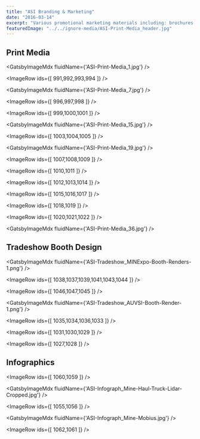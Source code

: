 ```yaml
---
title: "ASI Branding & Marketing"
date: "2016-03-14"
excerpt: "Various promotional marketing materials including: brochures, business cards, a custom folder, trade show booth design, document template design, and infographics."
featuredImage: "../../ignore-media/ASI-Print-Media_header.jpg"
---
```



## Print Media

<GatsbyImageMdx fluidName={'ASI-Print-Media_1.jpg'} />

<ImageRow ids={[ 991,992,993,994 ]} />

<GatsbyImageMdx fluidName={'ASI-Print-Media_7.jpg'} />

<ImageRow ids={[ 996,997,998 ]} />

<ImageRow ids={[ 999,1000,1001 ]} />

<GatsbyImageMdx fluidName={'ASI-Print-Media_15.jpg'} />

<ImageRow ids={[ 1003,1004,1005 ]} />

<GatsbyImageMdx fluidName={'ASI-Print-Media_19.jpg'} />

<ImageRow ids={[ 1007,1008,1009 ]} />

<ImageRow ids={[ 1010,1011 ]} />

<ImageRow ids={[ 1012,1013,1014 ]} />

<ImageRow ids={[ 1015,1016,1017 ]} />

<ImageRow ids={[ 1018,1019 ]} />

<ImageRow ids={[ 1020,1021,1022 ]} />

<GatsbyImageMdx fluidName={'ASI-Print-Media_36.jpg'} />

## Tradeshow Booth Design

<GatsbyImageMdx fluidName={'ASI-Tradeshow_MINExpo-Booth-Renders-1.png'} />

<ImageRow ids={[ 1038,1037,1039,1041,1043,1044 ]} />

<ImageRow ids={[ 1046,1047,1045 ]} />

<GatsbyImageMdx fluidName={'ASI-Tradeshow_AUVSI-Booth-Render-1.png'} />

<ImageRow ids={[ 1035,1034,1036,1033 ]} />

<ImageRow ids={[ 1031,1030,1029 ]} />

<ImageRow ids={[ 1027,1028 ]} />

## Infographics

<ImageRow ids={[ 1060,1059 ]} />

<GatsbyImageMdx fluidName={'ASI-Infograph_Mine-Haul-Truck-Lidar-Cropped.jpg'} />

<ImageRow ids={[ 1055,1056 ]} />

<GatsbyImageMdx fluidName={'ASI-Infograph_Mine-Mobius.jpg'} />

<ImageRow ids={[ 1062,1061 ]} />
